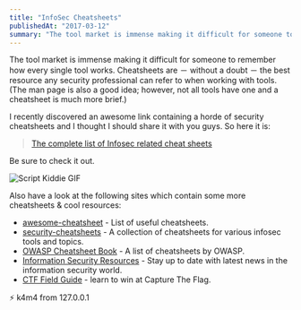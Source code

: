 ```yaml
---
title: "InfoSec Cheatsheets"
publishedAt: "2017-03-12"
summary: "The tool market is immense making it difficult for someone to remember how every single tool works. Cheatsheets are － without a doubt － the best resource any security professional can refer to when working with tools."
---
```


The tool market is immense making it difficult for someone to remember how every single tool works. Cheatsheets are － without a doubt － the best resource any security professional can refer to when working with tools. (The man page is also a good idea; however, not all tools have one and a cheatsheet is much more brief.)

I recently discovered an awesome link containing a horde of security cheatsheets and I thought I should share it with you guys. So here it is:

> [The complete list of Infosec related cheat sheets](https://www.peerlyst.com/posts/the-complete-list-of-infosec-related-cheat-sheets-claus-cramon)

Be sure to check it out. <i class="fa fa-smile-o" aria-hidden="true"></i>

![Script Kiddie GIF](infosec-cheat-sheets/hack.gif)

Also have a look at the following sites which contain some more cheatsheets & cool resources:

- [awesome-cheatsheet](https://github.com/detailyang/awesome-cheatsheet) - List of useful cheatsheets.
- [security-cheatsheets](https://github.com/Snifer/security-cheatsheets) - A collection of cheatsheets for various infosec tools and topics.
- [OWASP Cheatsheet Book](https://www.owasp.org/images/9/9a/OWASP_Cheatsheets_Book.pdf) - A list of cheatsheets by OWASP.
- [Information Security Resources](https://www.sans.org/security-resources/) - Stay up to date with latest news in the information security world.
- [CTF Field Guide](https://trailofbits.github.io/ctf/) - learn to win at Capture The Flag.

⚡ k4m4 from 127.0.0.1
